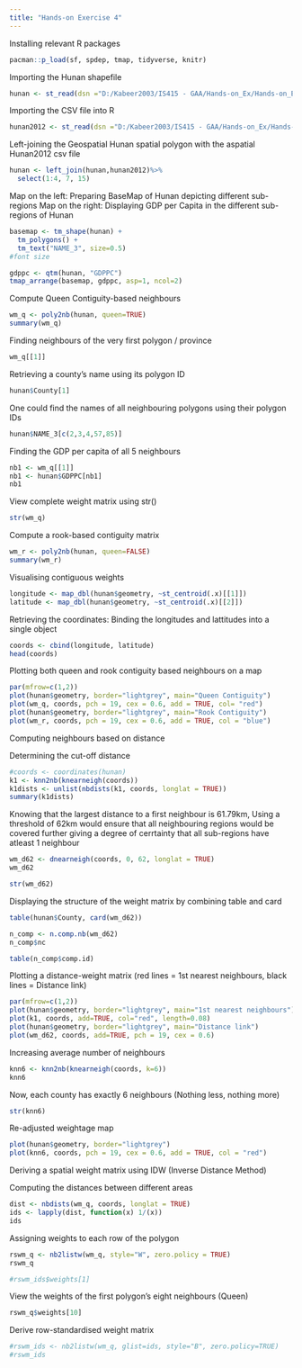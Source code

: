 ```yaml
---
title: "Hands-on Exercise 4"
---
```


Installing relevant R packages

```r
pacman::p_load(sf, spdep, tmap, tidyverse, knitr)
```

Importing the Hunan shapefile

```r
hunan <- st_read(dsn ="D:/Kabeer2003/IS415 - GAA/Hands-on_Ex/Hands-on_Ex04/data/geospatial", layer = "Hunan")
```

Importing the CSV file into R

```r
hunan2012 <- st_read(dsn ="D:/Kabeer2003/IS415 - GAA/Hands-on_Ex/Hands-on_Ex04/data/aspatial/Hunan_2012.csv")
```
Left-joining the Geospatial Hunan spatial polygon with the aspatial Hunan2012 csv file

```r
hunan <- left_join(hunan,hunan2012)%>%
  select(1:4, 7, 15)
```
Map on the left: Preparing BaseMap of Hunan depicting different sub-regions
Map on the right: Displaying GDP per Capita in the different sub-regions of Hunan

```r
basemap <- tm_shape(hunan) +
  tm_polygons() +
  tm_text("NAME_3", size=0.5)
#font size

gdppc <- qtm(hunan, "GDPPC")
tmap_arrange(basemap, gdppc, asp=1, ncol=2)
```

Compute Queen Contiguity-based neighbours

```r
wm_q <- poly2nb(hunan, queen=TRUE)
summary(wm_q)
```

Finding neighbours of the very first polygon / province

```r
wm_q[[1]]
```

Retrieving a county's name using its polygon ID

```r
hunan$County[1]
```

One could find the names of all neighbouring polygons using their polygon IDs

```r
hunan$NAME_3[c(2,3,4,57,85)]
```

Finding the GDP per capita of all 5 neighbours

```r
nb1 <- wm_q[[1]]
nb1 <- hunan$GDPPC[nb1]
nb1
```

View complete weight matrix using str()

```r
str(wm_q)
```

Compute a rook-based contiguity matrix

```r
wm_r <- poly2nb(hunan, queen=FALSE)
summary(wm_r)
```

Visualising contiguous weights

```r
longitude <- map_dbl(hunan$geometry, ~st_centroid(.x)[[1]])
latitude <- map_dbl(hunan$geometry, ~st_centroid(.x)[[2]])
```

Retrieving the coordinates: Binding the longitudes and lattitudes into a single object

```r
coords <- cbind(longitude, latitude)
head(coords)
```

Plotting both queen  and rook contiguity based neighbours on a map

```r
par(mfrow=c(1,2))
plot(hunan$geometry, border="lightgrey", main="Queen Contiguity")
plot(wm_q, coords, pch = 19, cex = 0.6, add = TRUE, col= "red")
plot(hunan$geometry, border="lightgrey", main="Rook Contiguity")
plot(wm_r, coords, pch = 19, cex = 0.6, add = TRUE, col = "blue")
```

Computing neighbours based on distance

Determining the cut-off distance

```r
#coords <- coordinates(hunan)
k1 <- knn2nb(knearneigh(coords))
k1dists <- unlist(nbdists(k1, coords, longlat = TRUE))
summary(k1dists)
```

Knowing that the largest distance to a first neighbour is 61.79km, Using a threshold of 62km would ensure that all neighbouring regions would be covered further giving a degree of cerrtainty that all sub-regions have atleast 1 neighbour

```r
wm_d62 <- dnearneigh(coords, 0, 62, longlat = TRUE)
wm_d62
```

```r
str(wm_d62)
```

Displaying the structure of the weight matrix by combining table and card

```r
table(hunan$County, card(wm_d62))
```

```r
n_comp <- n.comp.nb(wm_d62)
n_comp$nc

table(n_comp$comp.id)
```

Plotting a distance-weight matrix 
(red lines = 1st nearest neighbours, black lines = Distance link)

```r
par(mfrow=c(1,2))
plot(hunan$geometry, border="lightgrey", main="1st nearest neighbours")
plot(k1, coords, add=TRUE, col="red", length=0.08)
plot(hunan$geometry, border="lightgrey", main="Distance link")
plot(wm_d62, coords, add=TRUE, pch = 19, cex = 0.6)
```

Increasing average number of neighbours

```r
knn6 <- knn2nb(knearneigh(coords, k=6))
knn6


```

Now, each county has exactly 6 neighbours (Nothing less, nothing more)

```r
str(knn6)
```

Re-adjusted weightage map

```r
plot(hunan$geometry, border="lightgrey")
plot(knn6, coords, pch = 19, cex = 0.6, add = TRUE, col = "red")
```

Deriving a spatial weight matrix using IDW (Inverse Distance Method)

Computing the distances between different areas

```r
dist <- nbdists(wm_q, coords, longlat = TRUE)
ids <- lapply(dist, function(x) 1/(x))
ids

```
Assigning weights to each row of the polygon

```r
rswm_q <- nb2listw(wm_q, style="W", zero.policy = TRUE)
rswm_q

#rswm_ids$weights[1]
```
View the weights of the first polygon's eight neighbours (Queen)

```r
rswm_q$weights[10]
```

Derive row-standardised weight matrix

```r
#rswm_ids <- nb2listw(wm_q, glist=ids, style="B", zero.policy=TRUE)
#rswm_ids
```







